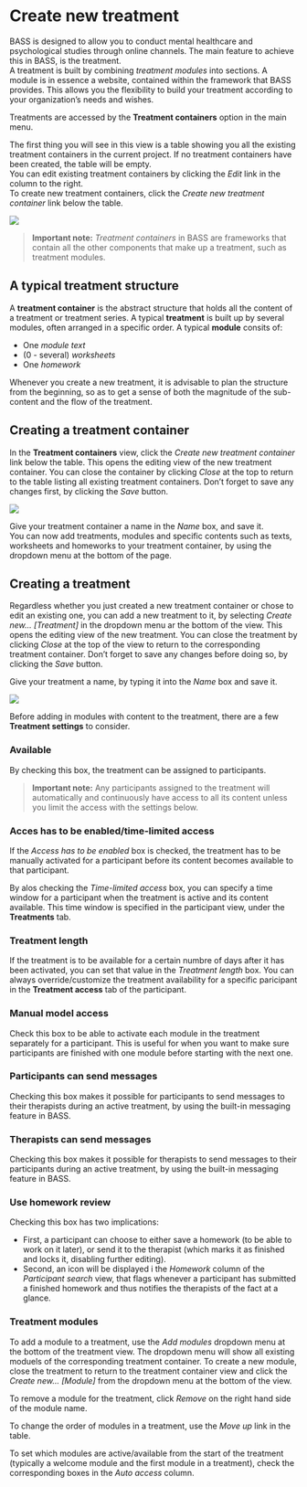 # Create new treatment 

BASS is designed to allow you to conduct mental healthcare and psychological studies through online channels. The main feature to achieve this in BASS, is the treatment.<br>
A treatment is built by combining *treatment modules* into sections. A module is in essence a website, contained within the framework that BASS provides. This allows you the flexibility to build your treatment according to your organization's needs and wishes.

Treatments are accessed by the **Treatment containers** option in the main menu.

The first thing you will see in this view is a table showing you all the existing treatment containers in the current project. If no treatment containers have been created, the table will be empty.<br>
You can edit existing treatment containers by clicking the *Edit* link in the column to the right.<br>
To create new treatment containers, click the *Create new treatment container* link below the table.

![](images/new-images/treatmentContainers.png)

>**Important note:** *Treatment containers* in BASS are frameworks that contain all the other components that make up a treatment, such as treatment modules.

## A typical treatment structure
A **treatment container** is the abstract structure that holds all the content of a treatment or treatment series. A typical **treatment** is built up by several modules, often arranged in a specific order. A typical **module** consits of:

- One *module text*
- (0 - several) *worksheets*
- One *homework*

Whenever you create a new treatment, it is advisable to plan the structure from the beginning, so as to get a sense of both the magnitude of the sub-content and the flow of the treatment.

## Creating a treatment container
In the **Treatment containers** view, click the *Create new treatment container* link below the table. This opens the editing view of the new treatment container. You can close the container by clicking *Close* at the top to return to the table listing all existing treatment containers. Don't forget to save any changes first, by clicking the *Save* button.

![](images/new-images/treatmentsEditContainer.png)

Give your treatment container a name in the *Name* box, and save it.<br>
You can now add treatments, modules and specific contents such as texts, worksheets and homeworks to your treatment container, by using the dropdown menu at the bottom of the page.

## Creating a treatment
Regardless whether you just created a new treatment container or chose to edit an existing one, you can add a new treatment to it, by selecting *Create new... [Treatment]* in the dropdown menu ar the bottom of the view. This opens the editing view of the new treatment. You can close the treatment by clicking *Close* at the top of the view to return to the corresponding treatment container. Don't forget to save any changes before doing so, by clicking the *Save* button.

Give your treatment a name, by typing it into the *Name* box and save it.

![](images/new-images/treatmentTreatSettings.png)

Before adding in modules with content to the treatment, there are a few **Treatment settings** to consider.

### Available
By checking this box, the treatment can be assigned to participants.

>**Important note:** Any participants assigned to the treatment will automatically and continuously have access to all its content unless you limit the access with the settings below.

### Acces has to be enabled/time-limited access
If the *Access has to be enabled* box is checked, the treatment has to be manually activated for a participant before its content becomes available to that participant.

By alos checking the *Time-limited access* box, you can specify a time window for a participant when the treatment is active and its content available. This time window is specified in the participant view, under the **Treatments** tab.

### Treatment length
If the treatment is to be available for a certain numbre of days after it has been activated, you can set that value in the *Treatment length* box. You can always override/customize the treatment availability for a specific paricipant in the **Treatment access** tab of the participant.

### Manual model access
Check this box to be able to activate each module in the treatment separately for a participant. This is useful for when you want to make sure participants are finished with one module before starting with the next one.

### Participants can send messages
Checking this box makes it possible for participants to send messages to their therapists during an active treatment, by using the built-in messaging feature in BASS.

### Therapists can send messages
Checking this box makes it possible for therapists to send messages to their participants during an active treatment, by using the built-in messaging feature in BASS.

### Use homework review
Checking this box has two implications:

- First, a participant can choose to either save a homework (to be able to work on it later), or send it to the therapist (which marks it as finished and locks it, disabling further editing).
- Second, an icon will be displayed i the *Homework* column of the *Participant search* view, that flags whenever a participant has submitted a finished homework and thus notifies the therapists of the fact at a glance.

### Treatment modules
To add a module to a treatment, use the *Add modules* dropdown menu at the bottom of the treatment view. The dropdown menu will show all existing moduels of the corresponding treatment container. To create a new module, close the treatment to return to the treatment container view and click the *Create new... [Module]* from the dropdown menu at the bottom of the view.

To remove a module for the treatment, click *Remove* on the right hand side of the module name.

To change the order of modules in a treatment, use the *Move up* link in the table.

To set which modules are active/available from the start of the treatment (typically a welcome module and the first module in a treatment), check the corresponding boxes in the *Auto access* column.